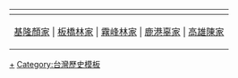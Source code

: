 {| class="navbox collapsible autocollapse" 
! colspan="2"  | {{tnavbar-collapsible|[[台灣五大家族]]|台灣五大家族}}
|-
| align="center" |[[基隆顏家]] | [[林本源家族|板橋林家]] | [[霧峰林家]] | [[鹿港辜家]] | [[高雄陳家]] 
|}<noinclude>
[[Category:社會與社會科學模板|{{PAGENAME}}]]
[[Category:台灣家族|+]]
[[Category:台灣歷史模板]]
</noinclude>